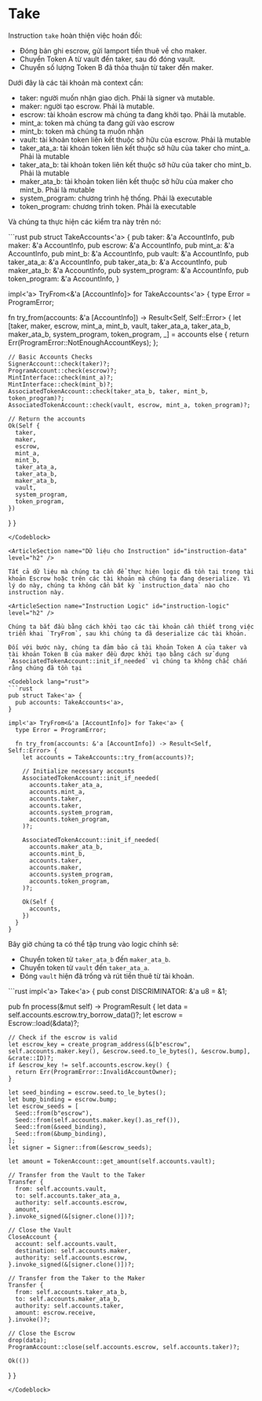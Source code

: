 # Take

Instruction `take` hoàn thiện việc hoán đổi:
- Đóng bản ghi escrow, gửi lamport tiền thuê về cho maker.
- Chuyển Token A từ vault đến taker, sau đó đóng vault.
- Chuyển số lượng Token B đã thỏa thuận từ taker đến maker.

<ArticleSection name="Các tài khoản cần thiết" id="required-accounts" level="h2" />

Dưới đây là các tài khoản mà context cần:

- taker: người muốn nhận giao dịch. Phải là signer và mutable.
- maker: người tạo escrow. Phải là mutable.
- escrow: tài khoản escrow mà chúng ta đang khởi tạo. Phải là mutable.
- mint_a: token mà chúng ta đang gửi vào escrow
- mint_b: token mà chúng ta muốn nhận
- vault: tài khoản token liên kết thuộc sở hữu của escrow. Phải là mutable
- taker_ata_a: tài khoản token liên kết thuộc sở hữu của taker cho mint_a. Phải là mutable
- taker_ata_b: tài khoản token liên kết thuộc sở hữu của taker cho mint_b. Phải là mutable
- maker_ata_b: tài khoản token liên kết thuộc sở hữu của maker cho mint_b. Phải là mutable
- system_program: chương trình hệ thống. Phải là executable
- token_program: chương trình token. Phải là executable

Và chúng ta thực hiện các kiểm tra này trên nó:

<Codeblock lang="rust">
```rust
pub struct TakeAccounts<'a> {
  pub taker: &'a AccountInfo,
  pub maker: &'a AccountInfo,
  pub escrow: &'a AccountInfo,
  pub mint_a: &'a AccountInfo,
  pub mint_b: &'a AccountInfo,
  pub vault: &'a AccountInfo,
  pub taker_ata_a: &'a AccountInfo,
  pub taker_ata_b: &'a AccountInfo,
  pub maker_ata_b: &'a AccountInfo,
  pub system_program: &'a AccountInfo,
  pub token_program: &'a AccountInfo,
}

impl<'a> TryFrom<&'a [AccountInfo]> for TakeAccounts<'a> {
  type Error = ProgramError;

  fn try_from(accounts: &'a [AccountInfo]) -> Result<Self, Self::Error> {
    let [taker, maker, escrow, mint_a, mint_b, vault, taker_ata_a, taker_ata_b, maker_ata_b, system_program, token_program, _] = accounts else {
      return Err(ProgramError::NotEnoughAccountKeys);
    };

    // Basic Accounts Checks
    SignerAccount::check(taker)?;
    ProgramAccount::check(escrow)?;
    MintInterface::check(mint_a)?;
    MintInterface::check(mint_b)?;
    AssociatedTokenAccount::check(taker_ata_b, taker, mint_b, token_program)?;
    AssociatedTokenAccount::check(vault, escrow, mint_a, token_program)?;

    // Return the accounts
    Ok(Self {
      taker,
      maker,
      escrow,
      mint_a,
      mint_b,
      taker_ata_a,
      taker_ata_b,
      maker_ata_b,
      vault,
      system_program,
      token_program,
    })
  }
}
```
</Codeblock>

<ArticleSection name="Dữ liệu cho Instruction" id="instruction-data" level="h2" />

Tất cả dữ liệu mà chúng ta cần để thực hiện logic đã tồn tại trong tài khoản Escrow hoặc trên các tài khoản mà chúng ta đang deserialize. Vì lý do này, chúng ta không cần bất kỳ `instruction_data` nào cho instruction này.

<ArticleSection name="Instruction Logic" id="instruction-logic" level="h2" />

Chúng ta bắt đầu bằng cách khởi tạo các tài khoản cần thiết trong việc triển khai `TryFrom`, sau khi chúng ta đã deserialize các tài khoản.

Đối với bước này, chúng ta đảm bảo cả tài khoản Token A của taker và tài khoản Token B của maker đều được khởi tạo bằng cách sử dụng `AssociatedTokenAccount::init_if_needed` vì chúng ta không chắc chắn rằng chúng đã tồn tại

<Codeblock lang="rust">
```rust
pub struct Take<'a> {
  pub accounts: TakeAccounts<'a>,
}

impl<'a> TryFrom<&'a [AccountInfo]> for Take<'a> {
  type Error = ProgramError;
  
  fn try_from(accounts: &'a [AccountInfo]) -> Result<Self, Self::Error> {
    let accounts = TakeAccounts::try_from(accounts)?;

    // Initialize necessary accounts
    AssociatedTokenAccount::init_if_needed(
      accounts.taker_ata_a,
      accounts.mint_a,
      accounts.taker,
      accounts.taker,
      accounts.system_program,
      accounts.token_program,
    )?;

    AssociatedTokenAccount::init_if_needed(
      accounts.maker_ata_b,
      accounts.mint_b,
      accounts.taker,
      accounts.maker,
      accounts.system_program,
      accounts.token_program,
    )?;

    Ok(Self {
      accounts,
    })
  }
}
```
</Codeblock>

Bây giờ chúng ta có thể tập trung vào logic chính sẽ:
- Chuyển token từ `taker_ata_b` đến `maker_ata_b`.
- Chuyển token từ `vault` đến `taker_ata_a`.
- Đóng `vault` hiện đã trống và rút tiền thuê từ tài khoản.

<Codeblock lang="rust">
```rust
impl<'a> Take<'a> {
  pub const DISCRIMINATOR: &'a u8 = &1;
  
  pub fn process(&mut self) -> ProgramResult {
    let data = self.accounts.escrow.try_borrow_data()?;
    let escrow = Escrow::load(&data)?;

    // Check if the escrow is valid
    let escrow_key = create_program_address(&[b"escrow", self.accounts.maker.key(), &escrow.seed.to_le_bytes(), &escrow.bump], &crate::ID)?;
    if &escrow_key != self.accounts.escrow.key() {
      return Err(ProgramError::InvalidAccountOwner);
    }
    
    let seed_binding = escrow.seed.to_le_bytes();
    let bump_binding = escrow.bump;
    let escrow_seeds = [
      Seed::from(b"escrow"),
      Seed::from(self.accounts.maker.key().as_ref()),
      Seed::from(&seed_binding),
      Seed::from(&bump_binding),
    ];
    let signer = Signer::from(&escrow_seeds);
    
    let amount = TokenAccount::get_amount(self.accounts.vault);
    
    // Transfer from the Vault to the Taker
    Transfer {
      from: self.accounts.vault,
      to: self.accounts.taker_ata_a,
      authority: self.accounts.escrow,
      amount,
    }.invoke_signed(&[signer.clone()])?;

    // Close the Vault
    CloseAccount {
      account: self.accounts.vault,
      destination: self.accounts.maker,
      authority: self.accounts.escrow,
    }.invoke_signed(&[signer.clone()])?;

    // Transfer from the Taker to the Maker
    Transfer {
      from: self.accounts.taker_ata_b,
      to: self.accounts.maker_ata_b,
      authority: self.accounts.taker,
      amount: escrow.receive,
    }.invoke()?;

    // Close the Escrow
    drop(data);
    ProgramAccount::close(self.accounts.escrow, self.accounts.taker)?;

    Ok(())
  }
}
```
</Codeblock>
